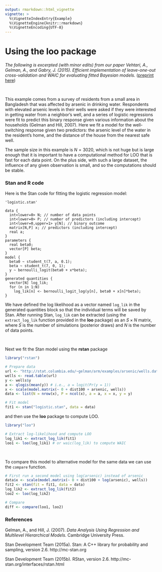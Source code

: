 ```yaml
---
output: rmarkdown::html_vignette
vignette: >
  %\VignetteIndexEntry{Example}
  %\VignetteEngine{knitr::rmarkdown}
  %\VignetteEncoding{UTF-8}
---
```


# Using the **loo** package

*The following is excerpted (with minor edits) from our paper Vehtari, A.,
Gelman, A., and Gabry, J. (2015). Efficient implementation of leave-one-out 
cross-validation and WAIC for evaluating fitted Bayesian models.* ([preprint here](http://arxiv.org/abs/1507.04544))

<br>

This example comes from a survey of residents from a small area in Bangladesh
that was affected by arsenic in drinking water. Respondents with elevated
arsenic levels in their wells were asked if they were interested in getting
water from a neighbor's well, and a series of logistic regressions were fit to
predict this binary response given various information about the households
(Gelman and Hill, 2007). Here we fit a model for the well-switching response
given two predictors: the arsenic level of the water in the resident's home, and
the distance of the house from the nearest safe well.

The sample size in this example is $N=3020$, which is not huge but is large
enough that it is important to have a computational method for LOO that is fast
for each data point. On the plus side, with such a large dataset, the influence
of any given observation is small, and so the computations should be stable.

### Stan and R code 

Here is the Stan code for fitting the logistic regression model:

```
'logistic.stan'

data {
  int<lower=0> N; // number of data points
  int<lower=0> P; // number of predictors (including intercept)
  int<lower=0,upper=1> y[N]; // binary outcome
  matrix[N,P] x; // predictors (including intercept)
  real a;
}
parameters {
  real beta0;
  vector[P] beta;
}
model {
  beta0 ~ student_t(7, a, 0.1);
  beta ~ student_t(7, 0, 1);
  y ~ bernoulli_logit(beta0 + x*beta);
}
generated quantities {
  vector[N] log_lik;
  for (n in 1:N)
    log_lik[n] <- bernoulli_logit_log(y[n], beta0 + x[n]*beta);
}
```

We have defined the log likelihood as a vector named `log_lik` in the generated 
quantities block so that the individual terms will be saved by Stan. After 
running Stan, `log_lik` can be extracted (using the `extract_log_lik` function
provided in the **loo** package) as an $S \times N$ matrix, where $S$ is the 
number of simulations (posterior draws) and $N$ is the number of data points.

<br>

Next we fit the Stan model using the **rstan** package

```r
library("rstan")

# Prepare data 
url <- "http://stat.columbia.edu/~gelman/arm/examples/arsenic/wells.dat"
wells <- read.table(url)
y <- wells$y
a <- qlogis(mean(y)) # i.e., a = logit(Pr(y = 1))
x <- scale(model.matrix(~ 0 + dist100 + arsenic, wells))
data <- list(N = nrow(x), P = ncol(x), a = a, x = x, y = y)

# Fit model
fit1 <- stan("logistic.stan", data = data)
```

and then use the **loo** package to compute LOO.

```r
library("loo")

# Extract log-likelihood and compute LOO
log_lik1 <- extract_log_lik(fit1)
loo1 <- loo(log_lik1) # or waic(log_lik) to compute WAIC
```

<br>

To compare this model to alternative model for the same data we can 
use the `compare` function. 

```r
# First run a second model using log(arsenic) instead of arsenic
data$x <- scale(model.matrix(~ 0 + dist100 + log(arsenic), wells))
fit2 <- stan(fit = fit1, data = data)
log_lik2 <- extract_log_lik(fit2)
loo2 <- loo(log_lik2)

# Compare
diff <- compare(loo1, loo2) 
```

### References

Gelman, A., and Hill, J. (2007).  *Data Analysis Using Regression and Multilevel Hierarchical Models.*  Cambridge University Press.

Stan Development Team (2015a). Stan: A C++ library for probability and sampling, version 2.6. http://mc-stan.org

Stan Development Team (2015b). RStan, version 2.6. http://mc-stan.org/interfaces/rstan.html
